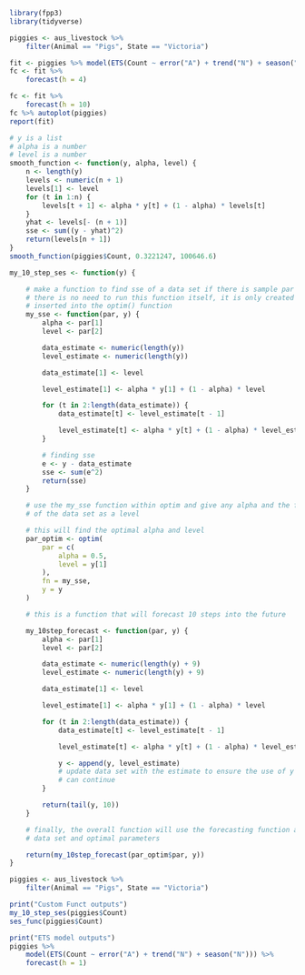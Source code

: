 ```r
library(fpp3)
library(tidyverse)
```

```r
piggies <- aus_livestock %>%
    filter(Animal == "Pigs", State == "Victoria")

fit <- piggies %>% model(ETS(Count ~ error("A") + trend("N") + season("N"))) %>% forecast(h = 10)
fc <- fit %>%
    forecast(h = 4)

fc <- fit %>%
    forecast(h = 10)
fc %>% autoplot(piggies)
report(fit)
```

```r
# y is a list
# alpha is a number
# level is a number
smooth_function <- function(y, alpha, level) {
    n <- length(y)
    levels <- numeric(n + 1)
    levels[1] <- level
    for (t in 1:n) {
        levels[t + 1] <- alpha * y[t] + (1 - alpha) * levels[t]
    }
    yhat <- levels[- (n + 1)]
    sse <- sum((y - yhat)^2)
    return(levels[n + 1])
}
smooth_function(piggies$Count, 0.3221247, 100646.6)
```

```r
my_10_step_ses <- function(y) {

    # make a function to find sse of a data set if there is sample par
    # there is no need to run this function itself, it is only created to be
    # inserted into the optim() function
    my_sse <- function(par, y) {
        alpha <- par[1]
        level <- par[2]

        data_estimate <- numeric(length(y))
        level_estimate <- numeric(length(y))

        data_estimate[1] <- level

        level_estimate[1] <- alpha * y[1] + (1 - alpha) * level

        for (t in 2:length(data_estimate)) {
            data_estimate[t] <- level_estimate[t - 1]

            level_estimate[t] <- alpha * y[t] + (1 - alpha) * level_estimate[t - 1]
        }

        # finding sse
        e <- y - data_estimate
        sse <- sum(e^2)
        return(sse)
    }

    # use the my_sse function within optim and give any alpha and the first value
    # of the data set as a level

    # this will find the optimal alpha and level
    par_optim <- optim(
        par = c(
            alpha = 0.5,
            level = y[1]
        ),
        fn = my_sse,
        y = y
    )

    # this is a function that will forecast 10 steps into the future

    my_10step_forecast <- function(par, y) {
        alpha <- par[1]
        level <- par[2]

        data_estimate <- numeric(length(y) + 9)
        level_estimate <- numeric(length(y) + 9)

        data_estimate[1] <- level

        level_estimate[1] <- alpha * y[1] + (1 - alpha) * level

        for (t in 2:length(data_estimate)) {
            data_estimate[t] <- level_estimate[t - 1]

            level_estimate[t] <- alpha * y[t] + (1 - alpha) * level_estimate[t - 1]

            y <- append(y, level_estimate)
            # update data set with the estimate to ensure the use of y in the equation
            # can continue
        }

        return(tail(y, 10))
    }

    # finally, the overall function will use the forecasting function along with the
    # data set and optimal parameters

    return(my_10step_forecast(par_optim$par, y))
}
```

```r
piggies <- aus_livestock %>%
    filter(Animal == "Pigs", State == "Victoria")

print("Custom Funct outputs")
my_10_step_ses(piggies$Count)
ses_func(piggies$Count)

print("ETS model outputs")
piggies %>%
    model(ETS(Count ~ error("A") + trend("N") + season("N"))) %>%
    forecast(h = 1)
```
